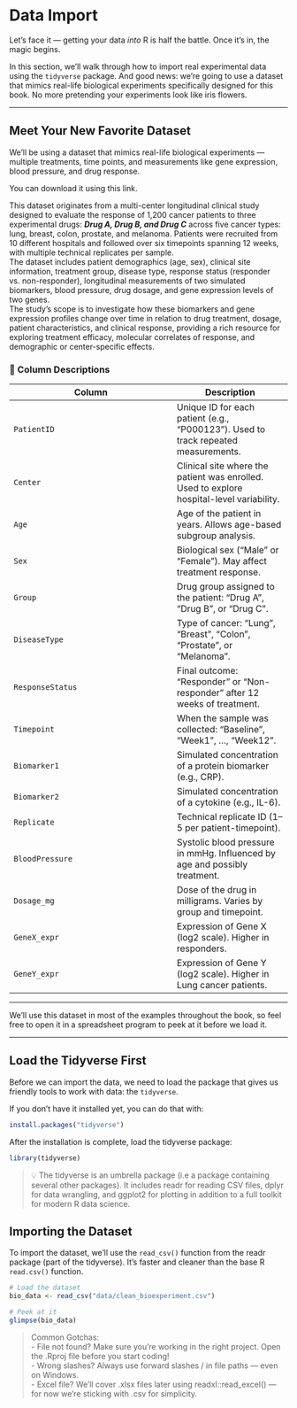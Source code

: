 # Data Import

Let’s face it — getting your data *into* R is half the battle. Once it’s in, the magic begins.

In this section, we’ll walk through how to import real experimental data using the `tidyverse` package. And good news: we’re going to use a dataset that mimics real-life biological experiments specifically designed for this book. No more pretending your experiments look like iris flowers.

---

## Meet Your New Favorite Dataset

We’ll be using a dataset that mimics real-life biological experiments — multiple treatments, time points, and measurements like gene expression, blood pressure, and drug response.

You can download it using this link.  

This dataset originates from a multi-center longitudinal clinical study designed to evaluate the response of 1,200 cancer patients to three experimental drugs: ***Drug A, Drug B, and Drug C*** across five cancer types: lung, breast, colon, prostate, and melanoma. Patients were recruited from 10 different hospitals and followed over six timepoints spanning 12 weeks, with multiple technical replicates per sample.  
The dataset includes patient demographics (age, sex), clinical site information, treatment group, disease type, response status (responder vs. non-responder), longitudinal measurements of two simulated biomarkers, blood pressure, drug dosage, and gene expression levels of two genes.  
The study’s scope is to investigate how these biomarkers and gene expression profiles change over time in relation to drug treatment, dosage, patient characteristics, and clinical response, providing a rich resource for exploring treatment efficacy, molecular correlates of response, and demographic or center-specific effects.

### 🧬 Column Descriptions

| Column           | Description |
|------------------|-------------|
| `PatientID`      | Unique ID for each patient (e.g., "P000123"). Used to track repeated measurements. |
| `Center`         | Clinical site where the patient was enrolled. Used to explore hospital-level variability. |
| `Age`            | Age of the patient in years. Allows age-based subgroup analysis. |
| `Sex`            | Biological sex ("Male" or "Female"). May affect treatment response. |
| `Group`          | Drug group assigned to the patient: "Drug A", "Drug B", or "Drug C". |
| `DiseaseType`    | Type of cancer: "Lung", "Breast", "Colon", "Prostate", or "Melanoma". |
| `ResponseStatus` | Final outcome: "Responder" or "Non-responder" after 12 weeks of treatment. |
| `Timepoint`      | When the sample was collected: "Baseline", "Week1", ..., "Week12". |
| `Biomarker1`     | Simulated concentration of a protein biomarker (e.g., CRP). |
| `Biomarker2`     | Simulated concentration of a cytokine (e.g., IL-6). |
| `Replicate`      | Technical replicate ID (1–5 per patient-timepoint). |
| `BloodPressure`  | Systolic blood pressure in mmHg. Influenced by age and possibly treatment. |
| `Dosage_mg`      | Dose of the drug in milligrams. Varies by group and timepoint. |
| `GeneX_expr`     | Expression of Gene X (log2 scale). Higher in responders. |
| `GeneY_expr`     | Expression of Gene Y (log2 scale). Higher in Lung cancer patients. |

---

We'll use this dataset in most of the examples throughout the book, so feel free to open it in a spreadsheet program to peek at it before we load it.

---

## Load the Tidyverse First

Before we can import the data, we need to load the package that gives us friendly tools to work with data: the `tidyverse`.  

If you don’t have it installed yet, you can do that with:

```r
install.packages("tidyverse")
```

After the installation is complete, load the tidyverse package:  

```r
library(tidyverse)
```


> 💡 The tidyverse is an umbrella package (i.e a package containing several other packages). It includes readr for reading CSV files, dplyr for data wrangling, and ggplot2 for plotting in addition to a full toolkit for modern R data science.  


## Importing the Dataset


To import the dataset, we’ll use the `read_csv()` function from the readr package (part of the tidyverse). It’s faster and cleaner than the base R `read.csv()` function.


```r
# Load the dataset
bio_data <- read_csv("data/clean_bioexperiment.csv")

# Peek at it
glimpse(bio_data)

```


>Common Gotchas:  
- File not found? Make sure you're working in the right project. Open the .Rproj file before you start coding!  
- Wrong slashes? Always use forward slashes / in file paths — even on Windows.  
- Excel file? We’ll cover .xlsx files later using readxl::read_excel() — for now we’re sticking with .csv for simplicity.  





































































